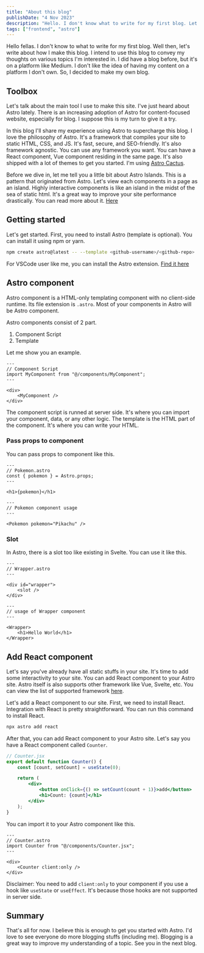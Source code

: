 ```yaml
---
title: "About this blog"
publishDate: "4 Nov 2023"
description: "Hello. I don't know what to write for my first blog. Let's write about how I make this blog."
tags: ["frontend", "astro"]
---
```


Hello fellas. I don't know to what to write for my first blog. Well then, let's write about how I make this blog.
I intend to use this blog to convey my thoughts on various topics I'm interested in. I did have a blog before, but it's
on a platform like Medium. I don't like the idea of having my content on a platform I don't own. So, I decided to make
my own blog.

## Toolbox

Let's talk about the main tool I use to make this site. I've just heard about Astro lately. There is an increasing adoption
of Astro for content-focused website, especially for blog. I suppose this is my turn to give it a try.

In this blog I'll share my experience using Astro to supercharge this blog. I love the philosophy of Astro. It's a framework that compiles your
site to static HTML, CSS, and JS. It's fast, secure, and SEO-friendly. It's also framework agnostic. You can use any framework
you want. You can have a React component, Vue component residing in the same page. It's also shipped with a lot of themes
to get you started. I'm using [Astro Cactus](https://github.com/chrismwilliams/astro-theme-cactus).

Before we dive in, let me tell you a little bit about Astro Islands. This is a pattern that originated from
Astro. Let's view each components in a page as an island. Highly interactive components is like an island in the midst
of the sea of static html. It's a great way to improve your site performance drastically. You can read more about it. [Here](https://docs.astro.build/en/concepts/islands/)

## Getting started

Let's get started. First, you need to install Astro (template is optional). You can install it using npm or yarn.

```bash
npm create astro@latest -- --template <github-username>/<github-repo>
```

For VSCode user like me, you can install the Astro extension. [Find it here](https://marketplace.visualstudio.com/items?itemName=astro-build.astro-vscode)

## Astro component

Astro component is a HTML-only templating component with no client-side runtime. Its file extension is `.astro`.
Most of your components in Astro will be Astro component.

Astro components consist of 2 part.

1. Component Script
2. Template

Let me show you an example.

```astro
---
// Component Script
import MyComponent from "@/components/MyComponent";
---

<div>
	<MyComponent />
</div>
```

The component script is runned at server side. It's where you can import your component, data, or any other logic.
The template is the HTML part of the component. It's where you can write your HTML.

### Pass props to component

You can pass props to component like this.

```astro
---
// Pokemon.astro
const { pokemon } = Astro.props;
---

<h1>{pokemon}</h1>
```

```astro
---
// Pokemon component usage
---

<Pokemon pokemon="Pikachu" />
```

### Slot

In Astro, there is a slot too like existing in Svelte. You can use it like this.

```astro
---
// Wrapper.astro
---

<div id="wrapper">
	<slot />
</div>
```

```astro
---
// usage of Wrapper component
---

<Wrapper>
	<h1>Hello World</h1>
</Wrapper>
```

## Add React component

Let's say you've already have all static stuffs in your site. It's time to add some interactivity to your site.
You can add React component to your Astro site. Astro itself is also supports other framework like Vue, Svelte, etc.
You can view the list of supported framework [here](https://docs.astro.build/en/guides/integrations-guide/).

Let's add a React component to our site. First, we need to install React. Integration with React is pretty straightforward.
You can run this command to install React.

```bash
npx astro add react
```

After that, you can add React component to your Astro site. Let's say you have a React component called `Counter`.

```jsx
// Counter.jsx
export default function Counter() {
	const [count, setCount] = useState(0);

	return (
		<div>
			<button onClick={() => setCount(count + 1)}>add</button>
			<h1>Count: {count}</h1>
		</div>
	);
}
```

You can import it to your Astro component like this.

```astro
---
// Counter.astro
import Counter from "@/components/Counter.jsx";
---

<div>
	<Counter client:only />
</div>
```

Disclaimer: You need to add `client:only` to your component if you use a hook like `useState` or `useEffect`. It's because
those hooks are not supported in server side.

## Summary

That's all for now. I believe this is enough to get you started with Astro.
I'd love to see everyone do more blogging stuffs (including me). Blogging is a great way to
improve my understanding of a topic. See you in the next blog.
